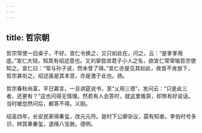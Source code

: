 ```yaml
---
---
---
```

title: 哲宗朝
---







哲宗常使一旧桌子，不好。宣仁令换之，又只如此在。问之，云：“是爹爹用底。”宣仁大恸，知其有绍述意也。又刘挚尝进君子小人之名，欲宣仁常常喻哲宗使知之。宣仁曰：“常与孙子说，然未曾了得。”宣仁亦是见其如此，故皆不肯放下，哲宗甚衔之。绍述虽是其本意，亦是激于此也。扬。

哲宗春秋尚富，平日寡言。一旦讲筵说书，至“乂用三德”，发问云：“只是此三者，还更有？”这也问得无情理。然若有人会答时，就这里推原，却煞有好说话。当时被忽然问后，都答不得。义刚。

绍圣四年，长安民家得秦玺，改元元符。是时下公卿杂议，莫有知者。李伯时号多识，辨其果秦玺，遂降八宝赦。德明。